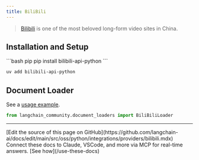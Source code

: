 ```yaml
---
title: BiliBili
---
```


>[Bilibili](https://www.bilibili.tv/) is one of the most beloved long-form video sites in China.

## Installation and Setup

<CodeGroup>
```bash pip
pip install bilibili-api-python
```

```bash uv
uv add bilibili-api-python
```
</CodeGroup>

## Document Loader

See a [usage example](/oss/python/integrations/document_loaders/bilibili).

```python
from langchain_community.document_loaders import BiliBiliLoader
```

---

<Callout icon="pen-to-square" iconType="regular">
    [Edit the source of this page on GitHub](https://github.com/langchain-ai/docs/edit/main/src/oss/python/integrations/providers/bilibili.mdx)
</Callout>
<Tip icon="terminal" iconType="regular">
    Connect these docs to Claude, VSCode, and more via MCP for    real-time answers. [See how](/use-these-docs)
</Tip>

